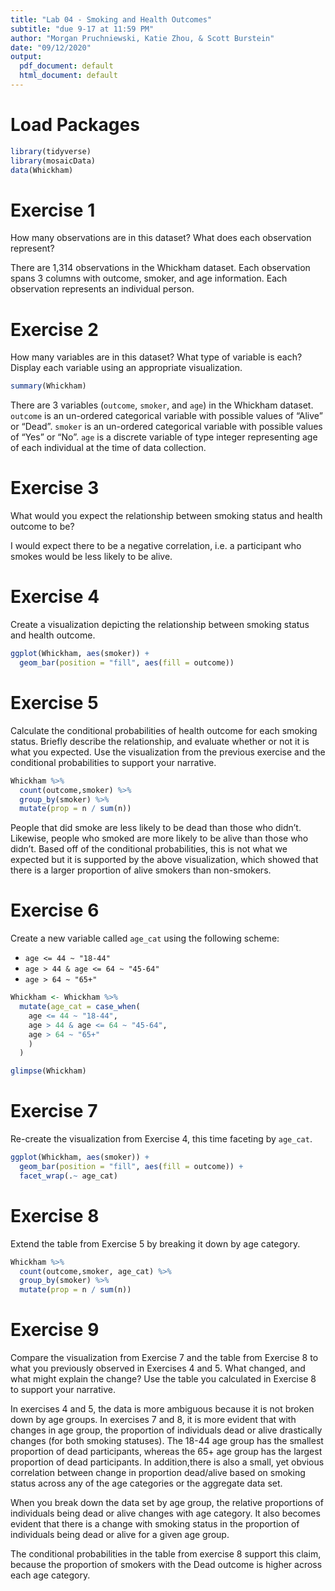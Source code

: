 ```yaml
---
title: "Lab 04 - Smoking and Health Outcomes" 
subtitle: "due 9-17 at 11:59 PM"
author: "Morgan Pruchniewski, Katie Zhou, & Scott Burstein"
date: "09/12/2020"
output:
  pdf_document: default
  html_document: default
---
```


# Load Packages

```r
library(tidyverse) 
library(mosaicData) 
data(Whickham)
``` 

# Exercise 1

How many observations are in this dataset? What does each observation represent?

There are 1,314 observations in the Whickham dataset. Each observation spans 3 columns with outcome, smoker, and age information. Each observation represents an individual person.
   
# Exercise 2

How many variables are in this dataset? What type of variable is each?
Display each variable using an appropriate visualization.

```r
summary(Whickham)
```
There are 3 variables (`outcome`, `smoker`, and `age`) in the Whickham dataset.
`outcome` is an un-ordered categorical variable with possible values of "Alive" or "Dead". `smoker` is an un-ordered categorical variable with possible values of "Yes" or "No". `age` is a discrete variable of type integer representing age of each individual at the time of data collection.

# Exercise 3

What would you expect the relationship between smoking status and health outcome to be?

I would expect there to be a negative correlation, i.e. a participant who smokes would be less likely to be alive.


# Exercise 4

Create a visualization depicting the relationship between smoking status and health outcome.

```r
ggplot(Whickham, aes(smoker)) +
  geom_bar(position = "fill", aes(fill = outcome))
```

# Exercise 5

Calculate the conditional probabilities of health outcome for each smoking status. 
Briefly describe the relationship, and evaluate whether or not it is what you 
expected. Use the visualization from the previous exercise and the conditional 
probabilities to support your narrative.  

```r
Whickham %>%
  count(outcome,smoker) %>%
  group_by(smoker) %>%
  mutate(prop = n / sum(n))
```

People that did smoke are less likely to be dead than those who didn't. Likewise, people who smoked are more likely to be alive than those who didn't. Based off of the conditional probabilities, this is not what we expected but it is supported by the above visualization, which showed that there is a larger proportion of alive smokers than non-smokers.

# Exercise 6

Create a new variable called `age_cat` using the following scheme:

- `age <= 44 ~ "18-44"`
- `age > 44 & age <= 64 ~ "45-64"`
- `age > 64 ~ "65+"`

```r
Whickham <- Whickham %>%
  mutate(age_cat = case_when(
    age <= 44 ~ "18-44",
    age > 44 & age <= 64 ~ "45-64",
    age > 64 ~ "65+"
    )
  )

glimpse(Whickham)
```

# Exercise 7

Re-create the visualization from Exercise 4, this time faceting by `age_cat`.

```r
ggplot(Whickham, aes(smoker)) +
  geom_bar(position = "fill", aes(fill = outcome)) +
  facet_wrap(.~ age_cat)
```

# Exercise 8

Extend the table from Exercise 5 by breaking it down by age category. 

```r
Whickham %>%
  count(outcome,smoker, age_cat) %>%
  group_by(smoker) %>%
  mutate(prop = n / sum(n))
```

# Exercise 9

Compare the visualization from Exercise 7 and the table from Exercise 8 to what 
you previously observed in Exercises 4 and 5. What changed, and what might 
explain the change? Use the table you calculated in Exercise 8 to support your 
narrative. 

In exercises 4 and 5, the data is more ambiguous because it is not broken down by age groups. In exercises 7 and 8, it is more evident that with changes in age group, the proportion of individuals dead or alive drastically changes (for both smoking statuses). The 18-44 age group has the smallest proportion of dead participants, whereas the 65+ age group has the largest proportion of dead participants. In addition,there is also a small, yet obvious correlation between change in proportion dead/alive based on smoking status across any of the age categories or the aggregate data set.

When you break down the data set by age group, the relative proportions of individuals being dead or alive changes with age category. It also becomes evident that there is a change with smoking status in the proportion of individuals being dead or alive for a given age group.

The conditional probabilities in the table from exercise 8 support this claim, because the proportion of smokers with the Dead outcome is higher across each age category.

